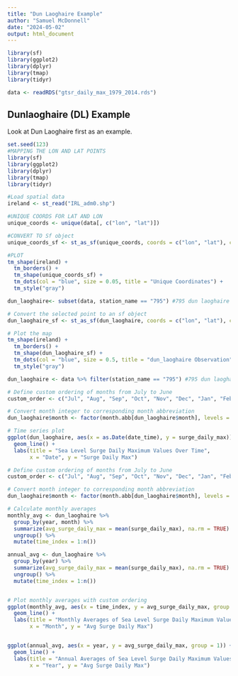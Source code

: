 ---
title: "Dun Laoghaire Example"
author: "Samuel McDonnell"
date: "2024-05-02"
output: html_document
---

```{r}
library(sf)
library(ggplot2)
library(dplyr)
library(tmap)
library(tidyr)

data <- readRDS("gtsr_daily_max_1979_2014.rds")
```

## Dunlaoghaire (DL) Example 

Look at Dun Laoghaire first as an example. 

```{r}

set.seed(123)
#MAPPING THE LON AND LAT POINTS
library(sf)
library(ggplot2)
library(dplyr)
library(tmap)
library(tidyr)

#Load spatial data
ireland <- st_read("IRL_adm0.shp")

#UNIQUE COORDS FOR LAT AND LON
unique_coords <- unique(data[, c("lon", "lat")])

#CONVERT TO Sf object
unique_coords_sf <- st_as_sf(unique_coords, coords = c("lon", "lat"), crs = 4326)

#PLOT
tm_shape(ireland) +
  tm_borders() +
  tm_shape(unique_coords_sf) +
  tm_dots(col = "blue", size = 0.05, title = "Unique Coordinates") +
  tm_style("gray")
```
```{r}
dun_laoghaire<- subset(data, station_name == "795") #795 dun laoghaire

# Convert the selected point to an sf object
dun_laoghaire_sf <- st_as_sf(dun_laoghaire, coords = c("lon", "lat"), crs = 4326)

# Plot the map
tm_shape(ireland) +  
  tm_borders() +      
  tm_shape(dun_laoghaire_sf) +  
  tm_dots(col = "blue", size = 0.5, title = "dun_laoghaire Observation") + 
  tm_style("gray")   
```

```{r}
dun_laoghaire <- data %>% filter(station_name == "795") #795 dun laoghaire

# Define custom ordering of months from July to June
custom_order <- c("Jul", "Aug", "Sep", "Oct", "Nov", "Dec", "Jan", "Feb", "Mar", "Apr", "May", "Jun")

# Convert month integer to corresponding month abbreviation
dun_laoghaire$month <- factor(month.abb[dun_laoghaire$month], levels = custom_order)

# Time series plot
ggplot(dun_laoghaire, aes(x = as.Date(date_time), y = surge_daily_max)) +
  geom_line() +
  labs(title = "Sea Level Surge Daily Maximum Values Over Time",
       x = "Date", y = "Surge Daily Max")

```


```{r}
# Define custom ordering of months from July to June
custom_order <- c("Jul", "Aug", "Sep", "Oct", "Nov", "Dec", "Jan", "Feb", "Mar", "Apr", "May", "Jun")

# Convert month integer to corresponding month abbreviation
dun_laoghaire$month <- factor(month.abb[dun_laoghaire$month], levels = custom_order)

# Calculate monthly averages
monthly_avg <- dun_laoghaire %>%
  group_by(year, month) %>%
  summarize(avg_surge_daily_max = mean(surge_daily_max), na.rm = TRUE) %>% 
  ungroup() %>% 
  mutate(time_index = 1:n())

annual_avg <- dun_laoghaire %>%
  group_by(year) %>%
  summarize(avg_surge_daily_max = mean(surge_daily_max), na.rm = TRUE) %>% 
  ungroup() %>% 
  mutate(time_index = 1:n())


# Plot monthly averages with custom ordering
ggplot(monthly_avg, aes(x = time_index, y = avg_surge_daily_max, group = 1)) +
  geom_line() +
  labs(title = "Monthly Averages of Sea Level Surge Daily Maximum Values (Dun Laoghaire)",
       x = "Month", y = "Avg Surge Daily Max")


ggplot(annual_avg, aes(x = year, y = avg_surge_daily_max, group = 1)) +
  geom_line() +
  labs(title = "Annual Averages of Sea Level Surge Daily Maximum Values (Dun Laoghaire)",
       x = "Year", y = "Avg Surge Daily Max")
```